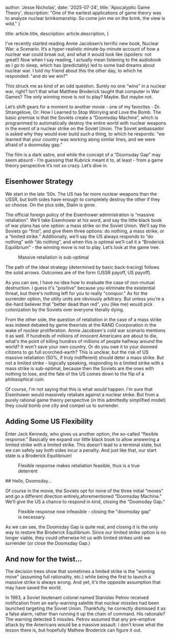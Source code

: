 
  author: 'Jesse Nicholas',
  date: '2025-07-24',
  title: 'Apocalyptic Game Theory',
  description:
    "One of the earliest applications of game theory was to analyze nuclear brinksmanship. So come join me on the brink, the view is wild."
}

  title: article.title,
  description: article.description,
}


I’ve recently started reading Annie Jacobsen’s terrific new book, Nuclear War: a Scenario. It’s a hyper-realistic minute-by-minute account of how a nuclear war could break out, and what it would look like (spoilers: not great!) Now when I say reading, I actually mean listening to the audiobook as I go to sleep, which has (predictably) led to some bad dreams about nuclear war. I told my friend about this the other day, to which he responded: "and do we win?”


This struck me as kind of an odd question. Surely no one “wins” in a nuclear war, right? Isn’t that what Matthew Broderick taught that computer in War Games? The only winning move is not to play? Maybe. But maybe not. 

Let’s shift gears for a moment to another movie - one of my favorites - Dr. Strangelove, Or: How I Learned to Stop Worrying and Love the Bomb. The basic premise is that the Soviets create a “Doomsday Machine”, which is programmed to automatically destroy the entire world with nuclear weapons in the event of a nuclear strike on the Soviet Union. The Soviet ambassador is asked why they would ever build such a thing, to which he responds: “we learned that your country was working along similar lines, and we were afraid of a doomsday gap.” 

The film is a dark satire, and while the concept of a “Doomsday Gap” may seem absurd - I’m guessing that Kubrick meant it to, at least - from a game theory perspective it’s not so crazy. Let’s dive in. 
## Eisenhower Strategy

We start in the late ‘50s. The US has far more nuclear weapons than the USSR, but both sides have enough to completely destroy the other if they so choose. On the plus side, Stalin is gone. 

The official foreign policy of the Eisenhower administration is “massive retaliation”. We’ll take Eisenhower at his word, and say the little black book of war plans has one option: a mass strike on the Soviet Union. We’ll say the Soviets go “first”, and give them three options: do nothing, a mass strike, or a “limited strike.” Additionally, we’ll say the US always responds to “do nothing” with “do nothing”, and when this is optimal we’ll call it a “Broderick Equilibrium” - the winning move is not to play. Let’s look at the game tree. 
<figure>
<ThemeImage src={eisenhowerStrategy} darkSrc={darkEisenhowerStrategy} alt="" />
<figcaption style={{justifySelf:'center'}}>Massive retaliation is sub-optimal</figcaption>
</figure>

The path of the ideal strategy (determined by basic back-tracing) follows the solid arrows. Outcomes are of the form (USSR payoff, US payoff). 

As you can see, I have no idea how to evaluate the case of non-mutual destruction. I guess it's "positive" because you eliminate the existential threat, but there's nothing left for you to really "conquor." As for the surrender option, the utiity units are obviously arbitrary. But unless you're a die-hard believer that "better dead than red", you (like me) would pick colonization by the Soviets over everyone literally dying.

From the other side, the question of retaliation in the case of a mass strike was indeed debated by game theorists at the RAND Coorporation in the wake of nuclear proliferation. Annie Jacobsen's cold war scenario mentions it as well. If hundreds of millions of innocent Americans are about to die, what's the point of killing hundres of millions of people halfway around the world? It won't save your own country. Or do you owe it to your doomed citizens to go full scorched-earth? This is unclear, but the risk of US massive retaliation (50%, if truly indifferent) should deter a mass strike. But not a limited strike - logically speaking, responding to a limited strike with a mass strike is sub-optimal, because then the Soviets are the ones with nothing to lose, and the fate of the US comes down to the flip of a philosophical coin.  

Of course, I'm not saying that this is what *would* happen. I'm sure that Eisenhower would massively retaliate against a nuclear strike. But from a purely rational game theory perspective (in this admittedly simplified model) they could bomb one city and compel us to surrender. 

## Adding Some US Flexibility 

Enter Jack Kennedy, who gives us another option, the so-called “flexible response.” Basically we expand our little black book to allow answering a limited strike with a limited strike. This doesn’t lead to a terminal state, but we can safely say both sides incur a penalty. And just like that, our start state is a Broderick Equilibrium! 

<figure>
<ThemeImage src={kennedyStrategy} darkSrc={darkKennedyStrategy} alt="" />
<figcaption style={{justifySelf:'center'}}>Flexible response makes retaliation feasible, thus is a true deterrent</figcaption>
</figure>
## Hello, Doomsday... 

Of course in the movie, the Soviets opt for none of the three initial “moves” and go a different direction entirely,aforementioned “Doomsday Machine.” We’ll give the US a chance to respond in kind, closing the “Doomsday Gap.” 

<figure>
<ThemeImage src={doomsdayStrategy} darkSrc={darkDoomsdayStrategy} alt="" />
<figcaption style={{justifySelf:'center'}}>Flexible response now infeasible - closing the "doomsday gap" is necessary.</figcaption>
</figure>
As we can see, the Doomsday Gap is quite real, and closing it is the only way to restore the Broderick Equilibrium. Since our limited strike option is no longer viable, they could otherwise hit us with limited strikes until we surrender (or close the Doomsday Gap.) 

## And now for the twist... 

The decision trees show that sometimes a limited strike is the "winning move" (assuming full rationality, etc.) while being the first to launch a massive strike is always wrong. And yet, it's the opposite assumption that may have saved the world. 

In 1983, a Soviet lieutenant colonel named Stanislav Petrov received notification from an early-warning satelite that nuclear missiles had been launched targeting the Soviet Union. Thankfully, he correctly dismissed it as a false alarm, rather than running it up the chain of command. His rationale? The warning detected 5 missiles. Petrov assumed that any pre-emptive attack by the Americans would be a massive assault. I don't know what the lesson there is, but hopefully Mathew Broderick can figure it out. 

